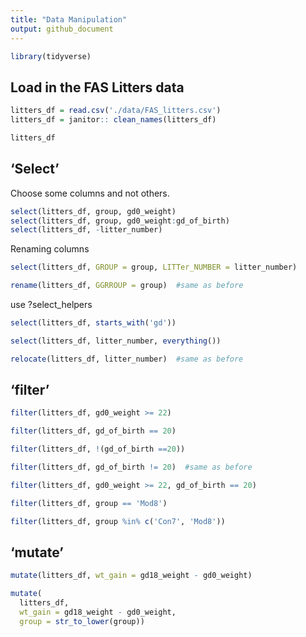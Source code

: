 ```yaml
---
title: "Data Manipulation"
output: github_document
---
```


```r
library(tidyverse)
```

## Load in the FAS Litters data

```r
litters_df = read.csv('./data/FAS_litters.csv')
litters_df = janitor:: clean_names(litters_df)
```

```r
litters_df
```


## 'Select'

Choose some columns and not others.

```r
select(litters_df, group, gd0_weight)
select(litters_df, group, gd0_weight:gd_of_birth)
select(litters_df, -litter_number)
```





Renaming columns
```r
select(litters_df, GROUP = group, LITTer_NUMBER = litter_number)
```
```r
rename(litters_df, GGRROUP = group)  #same as before
```

use ?select_helpers


```r
select(litters_df, starts_with('gd'))
```


```r
select(litters_df, litter_number, everything())
```


```r
relocate(litters_df, litter_number)  #same as before
```




## 'filter'

```r
filter(litters_df, gd0_weight >= 22)
```

```r
filter(litters_df, gd_of_birth == 20)
```

```r
filter(litters_df, !(gd_of_birth ==20))
```
```r
filter(litters_df, gd_of_birth != 20)  #same as before
```

```r
filter(litters_df, gd0_weight >= 22, gd_of_birth == 20)
```
```r
filter(litters_df, group == 'Mod8')
```

```r
filter(litters_df, group %in% c('Con7', 'Mod8'))
```




## 'mutate'

```r
mutate(litters_df, wt_gain = gd18_weight - gd0_weight)
```
```r
mutate(
  litters_df,
  wt_gain = gd18_weight - gd0_weight,
  group = str_to_lower(group))
```


































